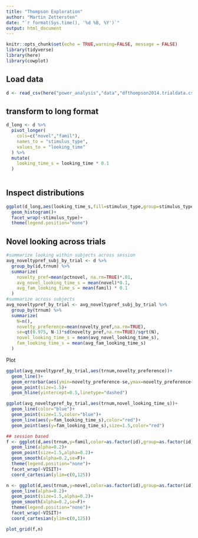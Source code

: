 ```yaml
---
title: "Thompson Exploration"
author: "Martin Zettersten"
date: "`r format(Sys.time(), '%d %B, %Y')`"
output: html_document
---
```


```r
knitr::opts_chunk$set(echo = TRUE,warning=FALSE, message = FALSE)
library(tidyverse)
library(here)
library(cowplot)
```

## Load data

```r
d <- read_csv(here("power_analysis","data","dfthompson2014.trialdata.csv"))
```
## transform to long format

```r
d_long <- d %>%
  pivot_longer(
    cols=c("novel","famil"),
    names_to = "stimulus_type",
    values_to = "looking_time"
  ) %>%
  mutate(
    looking_time_s = looking_time * 0.1
  )
  

```



## Inspect distributions

```r
ggplot(d_long,aes(looking_time_s,fill=stimulus_type,group=stimulus_type))+
  geom_histogram()+
  facet_wrap(~stimulus_type)+
  theme(legend.position="none")
```

## Novel looking across trials

```r
#summarize looking within subjects across session
avg_noveltypref_subj_by_trial <- d %>%
  group_by(id,trnum) %>%
  summarize(
    novelty_pref=mean(pctnovel, na.rm=TRUE)*.01,
    avg_novel_looking_time_s = mean(novel)*0.1,
    avg_fam_looking_time_s = mean(famil) * 0.1
  )
#summarize across subjects
avg_noveltypref_by_trial <- avg_noveltypref_subj_by_trial %>%
  group_by(trnum) %>%
  summarize(
    N=n(),
    novelty_preference=mean(novelty_pref,na.rm=TRUE),
    se=qt(0.975, N-1)*sd(novelty_pref,na.rm=TRUE)/sqrt(N),
    novel_looking_time_s = mean(avg_novel_looking_time_s),
    fam_looking_time_s = mean(avg_fam_looking_time_s)
  )
```

Plot 

```r
ggplot(avg_noveltypref_by_trial,aes(trnum,novelty_preference))+
  geom_line()+
  geom_errorbar(aes(ymin=novelty_preference-se,ymax=novelty_preference+se),width=0)+
  geom_point(size=1.5)+
  geom_hline(yintercept=0.5,linetype="dashed")


```

```r
ggplot(avg_noveltypref_by_trial,aes(trnum,novel_looking_time_s))+
  geom_line(color="blue")+
  geom_point(size=1.5,color="blue")+
  geom_line(aes(y=fam_looking_time_s),color="red")+
  geom_point(aes(y=fam_looking_time_s),size=1.5,color="red")

## session based
f <- ggplot(d,aes(trnum,y=famil,color=as.factor(id),group=as.factor(id))) +
  geom_line(alpha=0.2)+
  geom_point(size=1.5,alpha=0.2)+
  geom_smooth(alpha=0.2,se=F)+
  theme(legend.position="none")+
  facet_wrap(~VISIT)+
  coord_cartesian(ylim=c(0,125))

n <- ggplot(d,aes(trnum,y=novel,color=as.factor(id),group=as.factor(id))) +
  geom_line(alpha=0.2)+
  geom_point(size=1.5,alpha=0.2)+
  geom_smooth(alpha=0.2,se=F)+
  theme(legend.position="none")+
  facet_wrap(~VISIT)+
  coord_cartesian(ylim=c(0,125))

plot_grid(f,n)
```